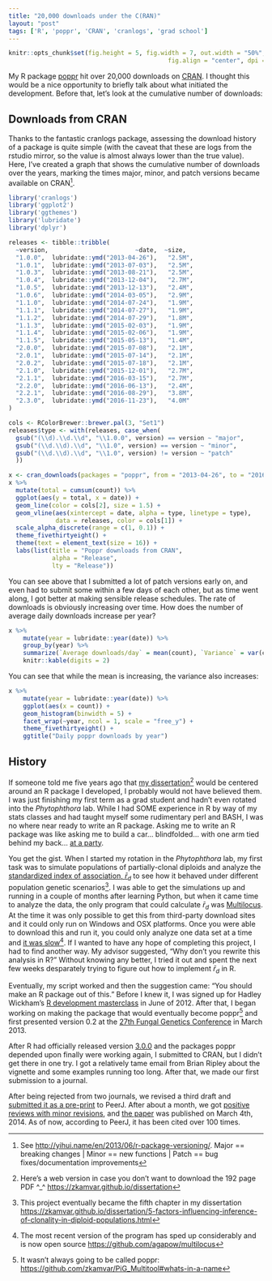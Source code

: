 ```yaml
---
title: "20,000 downloads under the C(RAN)"
layout: "post"
tags: ['R', 'poppr', 'CRAN', 'cranlogs', 'grad school']
---
```


```r
knitr::opts_chunk$set(fig.height = 5, fig.width = 7, out.width = "50%", 
											fig.align = "center", dpi = 150)
```

My R package [poppr](https://github.com/grunwaldlab/poppr#readme) hit over 
20,000 downloads on [CRAN](https://CRAN.R-project.org/package=poppr). I thought
this would be a nice opportunity to briefly talk about what initiated the 
development. Before that, let's look at the cumulative number of downloads:

## Downloads from CRAN

Thanks to the fantastic cranlogs package, assessing the download history of a
package is quite simple (with the caveat that these are logs from the rstudio
mirror, so the value is almost always lower than the true value). Here, I've
created a graph that shows the cumulative number of downloads over the years,
marking the times major, minor, and patch versions became available on CRAN[^0]. 

```r
library('cranlogs')
library('ggplot2')
library('ggthemes')
library('lubridate')
library('dplyr')

releases <- tibble::tribble(
  ~version,                        ~date,  ~size,
  "1.0.0",	lubridate::ymd("2013-04-26"),	"2.5M",
  "1.0.1",	lubridate::ymd("2013-07-03"),	"2.5M",
  "1.0.3",	lubridate::ymd("2013-08-21"),	"2.5M",
  "1.0.4",	lubridate::ymd("2013-12-04"),	"2.7M",
  "1.0.5",	lubridate::ymd("2013-12-13"),	"2.4M",
  "1.0.6",	lubridate::ymd("2014-03-05"),	"2.9M",
  "1.1.0",	lubridate::ymd("2014-07-24"),	"1.9M",
  "1.1.1",	lubridate::ymd("2014-07-27"),	"1.9M",
  "1.1.2",	lubridate::ymd("2014-07-29"),	"1.8M",
  "1.1.3",	lubridate::ymd("2015-02-03"),	"1.9M",
  "1.1.4",	lubridate::ymd("2015-02-06"),	"1.9M",
  "1.1.5",	lubridate::ymd("2015-05-13"),	"1.4M",
  "2.0.0",	lubridate::ymd("2015-07-08"),	"2.1M",
  "2.0.1",	lubridate::ymd("2015-07-14"),	"2.1M",
  "2.0.2",	lubridate::ymd("2015-07-18"),	"2.1M",
  "2.1.0",	lubridate::ymd("2015-12-01"),	"2.7M",
  "2.1.1",	lubridate::ymd("2016-03-15"),	"2.7M",
  "2.2.0",	lubridate::ymd("2016-06-13"),	"2.4M",
  "2.2.1",	lubridate::ymd("2016-08-29"),	"3.8M",
  "2.3.0",	lubridate::ymd("2016-11-23"),	"4.0M"
)

cols <- RColorBrewer::brewer.pal(3, "Set1")
releases$type <- with(releases, case_when(
  gsub("(\\d).\\d.\\d", "\\1.0.0", version) == version ~ "major",
  gsub("(\\d.\\d).\\d", "\\1.0", version) == version ~ "minor",
  gsub("(\\d.\\d).\\d", "\\1.0", version) != version ~ "patch"
  ))

x <- cran_downloads(packages = "poppr", from = "2013-04-26", to = "2016-12-28")
x %>% 
  mutate(total = cumsum(count)) %>%
  ggplot(aes(y = total, x = date)) + 
  geom_line(color = cols[2], size = 1.5) + 
  geom_vline(aes(xintercept = date, alpha = type, linetype = type), 
             data = releases, color = cols[1]) +
  scale_alpha_discrete(range = c(1, 0.1)) +
  theme_fivethirtyeight() +
  theme(text = element_text(size = 16)) +
  labs(list(title = "Poppr downloads from CRAN",
            alpha = "Release",
            lty = "Release"))
```

You can see above that I submitted a lot of patch versions early on, and even
had to submit some within a few days of each other, but as time went along, I
got better at making sensible release schedules. The rate of downloads is 
obviously increasing over time. How does the number of average daily downloads
increase per year?

```r
x %>% 
	mutate(year = lubridate::year(date)) %>% 
	group_by(year) %>%
	summarize(`Average downloads/day` = mean(count), `Variance` = var(count)) %>%
	knitr::kable(digits = 2)
```


You can see that while the mean is increasing, the variance also increases:

```r
x %>% 
	mutate(year = lubridate::year(date)) %>% 
	ggplot(aes(x = count)) +
	geom_histogram(binwidth = 5) +
	facet_wrap(~year, ncol = 1, scale = "free_y") +
	theme_fivethirtyeight() +
	ggtitle("Daily poppr downloads by year")
```



## History

If someone told me five years ago that [my dissertation][0][^1]
would be centered around an R package I developed, I probably would not have 
believed them. I was just finishing my first term as a grad student and hadn't
even rotated into the *Phytophthora* lab. While I had SOME experience in R by
way of my stats classes and had taught myself some rudimentary perl and BASH, I
was no where near ready to write an R package. Asking me to write an R package
was like asking me to build a car... blindfolded... with one arm tied behind my
back... [at a party][1].

You get the gist. When I started my rotation in the *Phytophthora* lab, my first
task was to simulate populations of partially-clonal diploids and analyze the
[standardized index of association, $\bar{r}_d$][2] to see how it behaved under
different population genetic scenarios[^2]. I was able to get the simulations
up and running in a couple of months after learning Python, but when it came
time to analyze the data, the only program that could calculate $\bar{r}_d$ was
[Multilocus](http://www.agapow.net/software/multilocus/). At the time it was
only possible to get this from third-party download sites and it could only run
on Windows and OSX platforms. Once you were able to download this and run it,
you could only analyze one data set at a time and [it was slow][4][^3]. If I
wanted to have any hope of completing this project, I had to find another way.
My advisor suggested, "Why don't you rewrite this analysis in R?" Without
knowing any better, I tried it out and spent the next few weeks desparately 
trying to figure out how to implement $\bar{r}_d$ in R. 

Eventually, my script worked and then the suggestion came: "You should make an
R package out of this." Before I knew it, I was signed up for Hadley Wickham's
[R development masterclass][5] in June of 2012. After that, I began working on
making the package that would eventually become poppr[^4] and first presented
version 0.2 at the [27th Fungal Genetics Conference][6] in March 2013. 

After R had officially released version [3.0.0][6.1] and the packages poppr
depended upon finally were working again, I submitted to CRAN, but I didn't get
there in one try. I got a relatively tame email from Brian Ripley about the 
vignette and some examples running too long. After that, we made our first
submission to a journal.

After being rejected from two journals, we revised a third draft and [submitted
it as a pre-print][7] to PeerJ. After about a month, we got [positive reviews
with minor revisions][8], and [the paper][9] was published on March 4th, 2014.
As of now, according to PeerJ, it has been cited over 100 times.



[0]: http://hdl.handle.net/1957/60042
[1]: https://youtu.be/l7iVsdRbhnc
[2]: http://grunwaldlab.github.io/Population_Genetics_in_R/Linkage_disequilibrium.html
[3]: http://simupop.sourceforge.net/
[4]: https://peerj.com/articles/281/#table-6
[5]: http://courses.had.co.nz/12-devtools/
[6]: http://www.fgsc.net/27thFGC/index.htm
[6.1]: https://www.r-statistics.com/2013/04/r-3-0-0-is-released-whats-new-and-how-to-upgrade/
[7]: https://peerj.com/preprints/161/
[8]: https://peerj.com/articles/281/reviews/
[9]: https://peerj.com/articles/281/

[^0]: See <http://yihui.name/en/2013/06/r-package-versioning/>. Major == breaking changes | Minor == new functions | Patch == bug fixes/documentation improvements
[^1]: Here's a web version in case you don't want to download the 192 page PDF ^_^ <https://zkamvar.github.io/dissertation>
[^2]: This project eventually became the fifth chapter in my dissertation <https://zkamvar.github.io/dissertation/5-factors-influencing-inference-of-clonality-in-diploid-populations.html>
[^3]: The most recent version of the program has sped up considerably and is now open source <https://github.com/agapow/multilocus>
[^4]: It wasn't always going to be called poppr: <https://github.com/zkamvar/PiG_Multitool#whats-in-a-name>
